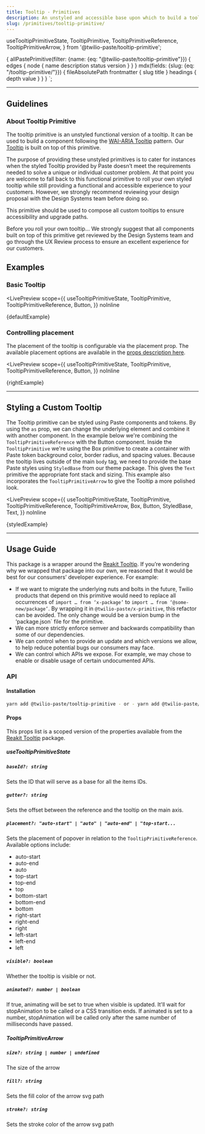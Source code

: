 ```yaml
---
title: Tooltip - Primitives
description: An unstyled and accessible base upon which to build a tooltip.
slug: /primitives/tooltip-primitive/
---
```


  useTooltipPrimitiveState,
  TooltipPrimitive,
  TooltipPrimitiveReference,
  TooltipPrimitiveArrow,
} from '@twilio-paste/tooltip-primitive';

  {
    allPastePrimitive(filter: {name: {eq: "@twilio-paste/tooltip-primitive"}}) {
      edges {
        node {
          name
          description
          status
          version
        }
      }
    }
    mdx(fields: {slug: {eq: "/tooltip-primitive/"}}) {
      fileAbsolutePath
      frontmatter {
        slug
        title
      }
      headings {
        depth
        value
      }
    }
  }
`;

<ComponentHeader
  name="Tooltip Primitive"
  categoryRoute={SidebarCategoryRoutes.PRIMITIVES}
  githubUrl="https://github.com/twilio-labs/paste/tree/main/packages/paste-core/primitives/tooltip"
  storybookUrl="https://twilio-labs.github.io/paste/?path=/story/primitives-tooltip--simple-tooltip"
  data={props.data.allPastePrimitive.edges}
/>

---

<contentwrapper>

<PageAside data={props.data.mdx} />

<content>

## Guidelines

### About Tooltip Primitive

The tooltip primitive is an unstyled functional version of a tooltip. It can be used to build a component following the [WAI-ARIA Tooltip](https://www.w3.org/TR/wai-aria-practices/#tooltip)
pattern. Our [Tooltip](/components/tooltip) is built on top of this primitive.

The purpose of providing these unstyled primitives is to cater for instances when the styled Tooltip provided by Paste doesn’t meet the requirements needed to solve a unique or individual customer problem.
At that point you are welcome to fall back to this functional primitive to roll your own styled tooltip while still providing a functional and accessible experience to your customers.
However, we strongly recommend reviewing your design proposal with the Design Systems team before doing so.

This primitive should be used to compose all custom tooltips to ensure accessibility and upgrade paths.

<Callout variant="warning">
  <CalloutTitle as="h3">Before you roll your own tooltip...</CalloutTitle>
  <CalloutText>
    We strongly suggest that all components built on top of this primitive get reviewed by the Design Systems team and
    go through the UX Review process to ensure an excellent experience for our customers.
  </CalloutText>
</Callout>

## Examples

### Basic Tooltip

<LivePreview
  scope={{
    useTooltipPrimitiveState,
    TooltipPrimitive,
    TooltipPrimitiveReference,
    Button,
  }}
  noInline
>
  {defaultExample}
</LivePreview>

### Controlling placement

The placement of the tooltip is configurable via the placement prop.
The available placement options are available in the [props description here](#usetooltipprimitivestate).

<LivePreview
  scope={{
    useTooltipPrimitiveState,
    TooltipPrimitive,
    TooltipPrimitiveReference,
    Button,
  }}
  noInline
>
  {rightExample}
</LivePreview>

---

## Styling a Custom Tooltip

The Tooltip primitive can be styled using Paste components and tokens. By using the `as` prop, we can
change the underlying element and combine it with another component. In the example below we're combining
the `TooltipPrimitiveReference` with the Button component. Inside the `TooltipPrimitive` we're using the
Box primitive to create a container with Paste token background color, border radius, and spacing values.
Because the tooltip lives outside of the main `body` tag, we need to provide the base Paste styles using
`StyledBase` from our theme package. This gives the `Text` primitive the appropriate font stack and sizing.
This example also incorporates the `TooltipPrimitiveArrow` to give the Tooltip a more polished look.

<LivePreview
  scope={{
    useTooltipPrimitiveState,
    TooltipPrimitive,
    TooltipPrimitiveReference,
    TooltipPrimitiveArrow,
    Box,
    Button,
    StyledBase,
    Text,
  }}
  noInline
>
  {styledExample}
</LivePreview>

---

## Usage Guide

This package is a wrapper around the [Reakit Tooltip](https://reakit.io/docs/tooltip/). If you’re wondering why we wrapped that package into our own, we reasoned that it would be best for our consumers’ developer experience. For example:

- If we want to migrate the underlying nuts and bolts in the future, Twilio products that depend on this primitive would need to replace all occurrences of `import … from ‘x-package’` to `import … from ‘@some-new/package’`. By wrapping it in `@twilio-paste/x-primitive`, this refactor can be avoided. The only change would be a version bump in the ‘package.json` file for the primitive.
- We can more strictly enforce semver and backwards compatibility than some of our dependencies.
- We can control when to provide an update and which versions we allow, to help reduce potential bugs our consumers may face.
- We can control which APIs we expose. For example, we may chose to enable or disable usage of certain undocumented APIs.

### API

#### Installation

```bash
yarn add @twilio-paste/tooltip-primitive - or - yarn add @twilio-paste/core
```

#### Props

This props list is a scoped version of the properties available from the [Reakit Tooltip](https://reakit.io/docs/tooltip/) package.

##### useTooltipPrimitiveState

##### `baseId?: string`

Sets the ID that will serve as a base for all the items IDs.

##### `gutter?: string`

Sets the offset between the reference and the tooltip on the main axis.

##### `placement?: "auto-start" | "auto" | "auto-end" | "top-start...`

Sets the placement of popover in relation to the `TooltipPrimitiveReference`. Available options include:

- auto-start
- auto-end
- auto
- top-start
- top-end
- top
- bottom-start
- bottom-end
- bottom
- right-start
- right-end
- right
- left-start
- left-end
- left

##### `visible?: boolean`

Whether the tooltip is visible or not.

##### `animated?: number | boolean`

If true, animating will be set to true when visible is updated. It'll wait for stopAnimation to be called or a CSS transition ends. If animated is set to a number, stopAnimation will be called only after the same number of milliseconds have passed.

##### TooltipPrimitiveArrow

##### `size?: string | number | undefined`

The size of the arrow

##### `fill?: string`

Sets the fill color of the arrow svg path

##### `stroke?: string`

Sets the stroke color of the arrow svg path

<ChangelogRevealer>
  <Changelog />
</ChangelogRevealer>

</content>

</contentwrapper>
